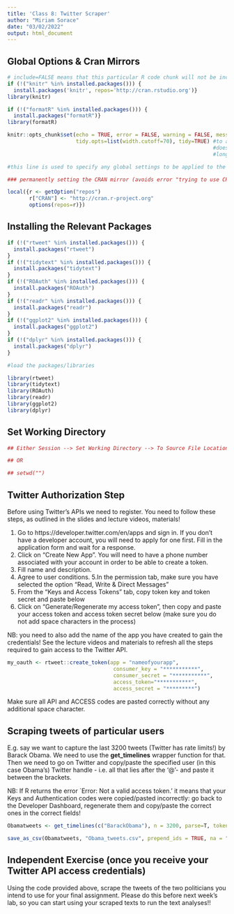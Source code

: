 ```yaml
---
title: 'Class 8: Twitter Scraper'
author: "Miriam Sorace"
date: "03/02/2022"
output: html_document
---
```


## Global Options & Cran Mirrors ##

```r
# include=FALSE means that this particular R code chunk will not be included in the final report. Useful for global settings or bits of code that might not be necessary to show in the final report (settings/set-up lines of code).
if (!("knitr" %in% installed.packages())) {
  install.packages('knitr', repos='http://cran.rstudio.org')}
library(knitr)

if (!("formatR" %in% installed.packages())) {
  install.packages("formatR")}
library(formatR)

knitr::opts_chunk$set(echo = TRUE, error = FALSE, warning = FALSE, message = FALSE, fig.align = "center",
                      tidy.opts=list(width.cutoff=70), tidy=TRUE) #to avoid source code going out of bounds
                                                                  #does not work if single var name is too
                                                                  #long though, as in point 5 below!  

#this line is used to specify any global settings to be applied to the R Markdown script.   The example sets all code chunks as “echo=TRUE”, meaning they will be included in the final rendered version, whereas error/warning messages or any other messages from R will not be displayed in the final, 'knitted' R Markdown file.

### permanently setting the CRAN mirror (avoids error "trying to use CRAN without setting a mirror")

local({r <- getOption("repos")
       r["CRAN"] <- "http://cran.r-project.org"
       options(repos=r)})

```


## Installing the Relevant Packages ##

```r

if (!("rtweet" %in% installed.packages())) {
  install.packages("rtweet")
}
if (!("tidytext" %in% installed.packages())) {
  install.packages("tidytext")
}
if (!("ROAuth" %in% installed.packages())) {
  install.packages("ROAuth")
}
if (!("readr" %in% installed.packages())) {
  install.packages("readr")
}
if (!("ggplot2" %in% installed.packages())) {
  install.packages("ggplot2")
}
if (!("dplyr" %in% installed.packages())) {
  install.packages("dplyr")
}

#load the packages/libraries

library(rtweet)
library(tidytext)
library(ROAuth)
library(readr)
library(ggplot2)
library(dplyr)

```


## Set Working Directory ##

```r
## Either Session --> Set Working Directory --> To Source File Location (should do it automatically, but only when knitting - so, if you want to run the code bit by bit first do set the wd here). To Source File Location means that the data will be imported and saved IN THE SAME FOLDER where you saved the RMarkdown file you're working with!

## OR

## setwd("")

```


## Twitter Authorization Step ##

Before using Twitter's APIs we need to register. You need to follow these steps, as outlined in the slides and lecture videos, materials!

1. Go to https://developer.twitter.com/en/apps and sign in. If you don’t have a developer account, you will need to apply for one first. Fill in the application form and wait for a response.
2. Click on “Create New App”. You will need to have a phone number associated with your account in order to be able to create a token.
3. Fill name and description.
4. Agree to user conditions.
5.In the permission tab, make sure you have selected the option "Read, Write & Direct Messages"
6. From the “Keys and Access Tokens” tab, copy token key and token secret and paste below
7. Click on “Generate/Regenerate my access token”, then copy and paste your access token and access token secret below (make sure you do not add space characters in the process)

NB: you need to also add the name of the app you have created to gain the credentials! See the lecture videos and materials to refresh all the steps required to gain access to the Twitter API.

```r

my_oauth <- rtweet::create_token(app = "nameofyourapp", 
                                  consumer_key = "***********",
                                  consumer_secret = "***********",
                                  access_token="***********",
                                  access_secret = "*********")

```

Make sure all API and ACCESS codes are pasted correctly without any additional space character.

## Scraping tweets of particular users ##

E.g. say we want to capture the last 3200 tweets (Twitter has rate limits!) by Barack Obama. We need to use the **get_timelines** wrapper function for that. Then we need to go on Twitter and copy/paste the specified user (in this case Obama's) Twitter handle - i.e. all that lies after the '@'- and paste it between the brackets.

NB: If R returns the error `Error: Not a valid access token.' it means that your Keys and Authentication codes were copied/pasted incorrectly: go back to the Developer Dashboard, regenerate them and copy/paste the correct ones in the correct fields!

```r
Obamatweets <- get_timelines(c("BarackObama"), n = 3200, parse=T, token=my_oauth)

save_as_csv(Obamatweets, "Obama_tweets.csv", prepend_ids = TRUE, na = "", fileEncoding = "UTF-8")

```


## Independent Exercise (once you receive your Twitter API access credentials) ##

Using the code provided above, scrape the tweets of the two politicians you intend to use for your final assignment. Please do this before next week's lab, so you can start using your scraped texts to run the text analyses!!

```r

```

